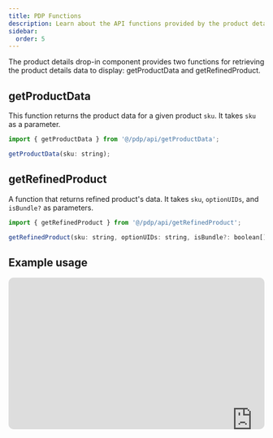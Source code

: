 ```yaml
---
title: PDP Functions
description: Learn about the API functions provided by the product details drop-in component.
sidebar:
  order: 5
---
```



The product details drop-in component provides two functions for retrieving the product details data to display: getProductData and getRefinedProduct.

## getProductData

This function returns the product data for a given product `sku`. It takes `sku` as a parameter.

```javascript
import { getProductData } from '@/pdp/api/getProductData';

getProductData(sku: string);
```

## getRefinedProduct

A function that returns refined product's data. It takes `sku`, `optionUIDs`, and `isBundle?` as parameters.

```js
import { getRefinedProduct } from '@/pdp/api/getRefinedProduct';

getRefinedProduct(sku: string, optionUIDs: string, isBundle?: boolean[]);
```

## Example usage

<div style="overflow:hidden;margin-left:auto;margin-right:auto;border-radius:10px;width:100%;max-width:960px;position:relative">
  <div style="width:100%;padding-bottom:59%"></div>
  <iframe
    width="960"
    height="560"
    title="Self-paced video/slideshows for understanding drop-in coding options."
    src="https://snappify.com/embed/50e6e9b1-68ef-4089-a336-a8992b513f91?responsive=1&p=1&b=1"
    allow="clipboard-write"
    allowfullscreen=""
    loading="lazy"
    style="background:#eee;position:absolute;left:0;top:0;bottom:15pxwidth:100%"
    frameborder="0"
  ></iframe>
</div>
